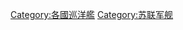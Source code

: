 {{Commonscat|Naval ships of the Soviet Union}}

[[Category:各國巡洋艦|Category:各國巡洋艦]]
[[Category:苏联军舰|Category:苏联军舰]]